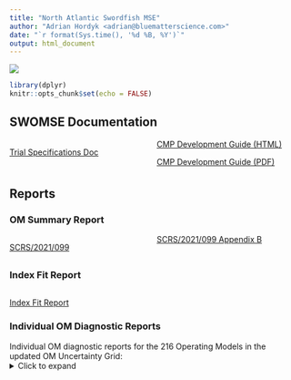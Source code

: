 ```yaml
---
title: "North Atlantic Swordfish MSE"
author: "Adrian Hordyk <adrian@bluematterscience.com>"
date: "`r format(Sys.time(), '%d %B, %Y')`"
output: html_document
---
```


![](img/220px-Xiphias_gladius2.jpg)

<style>
  .col2 {
    columns: 2 200px;         /* number of columns and width in pixels*/
    -webkit-columns: 2 200px; /* chrome, safari */
    -moz-columns: 2 200px;    /* firefox */
  }
  .col3 {
    columns: 3 100px;
    -webkit-columns: 3 100px;
    -moz-columns: 3 100px;
  }
  .col4 {
    columns: 4 100px;
    -webkit-columns: 4 100px;
    -moz-columns: 4 100px;
  }
</style>

```r
library(dplyr)
knitr::opts_chunk$set(echo = FALSE)


```

## SWOMSE Documentation 
<div class="col2">

[Trial Specifications Doc](TS/Trial_Specs.html)

[CMP Development Guide (HTML)](cMPdevelopment/CMP-Development-Guide.html)

[CMP Development Guide (PDF)](cMPdevelopment/CMP-Development-Guide.pdf)


</div>



## Reports

### OM Summary Report

<div class="col2">

[SCRS/2021/099](Reports/OM_Summary/Hordyk_et_al_SCRS_2021_099.pdf)

[SCRS/2021/099 Appendix B](Reports/OM_Summary/SCRS_2021_090_Appendix_B.html)

</div>

### Index Fit Report
<div class="col2">

[Index Fit Report](Reports/Hordyk_SCRS_2021_100.pdf)

</div>


<!-- **Tables** -->
<!-- <div class="col2"> -->
<!-- ```{r, results='asis'} -->
<!-- csv.fls <- list.files('Reports/OM_Summary', pattern="csv") -->
<!-- for (fl in csv.fls) { -->
<!--   cat('[', fl, '](', paste0("Reports/OM_Summary/", fl), ')\n\n', sep="") -->
<!-- } -->
<!-- ``` -->
<!-- </div> -->



### Individual OM Diagnostic Reports
Individual OM diagnostic reports for the 216 Operating Models in the updated OM Uncertainty Grid:
<details>
<summary>Click to expand</summary>
<div class="col4">

```r
fls <- list.files('Reports/OM_Diagnostics', pattern='.html')

num <- NA
for (x in seq_along(fls)) num[x] <- strsplit(fls[x], '-')[[1]][2]
nums <- as.numeric(num[1:(length(num))])
df <- data.frame(fl=fls, num=nums, stringsAsFactors = FALSE)
df <- df %>% dplyr::arrange(num)

```


```r
for (i in 1:nrow(df)) {
  nm <- strsplit(df[i,1], '.html')[[1]][1]
  fl <- paste0('Reports/OM_Diagnostics/', df[i,1])
  cat('\n[',nm,'](',fl,')\n', sep="")
}
```
</details> 
</div>
